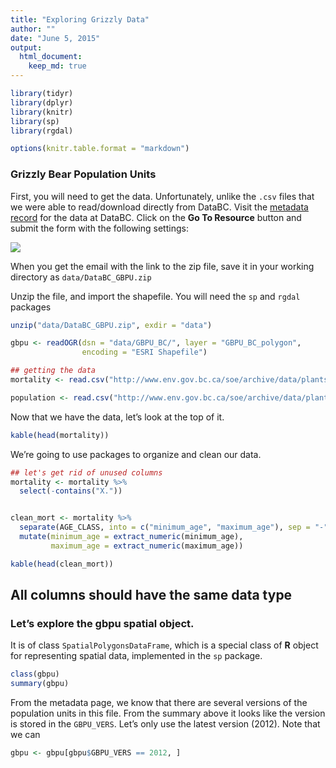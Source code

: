 ```yaml
---
title: "Exploring Grizzly Data"
author: ""
date: "June 5, 2015"
output:
  html_document:
    keep_md: true
---
```


```r
library(tidyr)
library(dplyr)
library(knitr)
library(sp)
library(rgdal)

options(knitr.table.format = "markdown")
```


### Grizzly Bear Population Units

First, you will need to get the data. Unfortunately, unlike the `.csv` files 
that we were able to read/download directly from DataBC. Visit the [metadata record](http://catalogue.data.gov.bc.ca/dataset/grizzly-bear-population-units/resource/7a7713f9-bcbd-46b8-968a-03d343d367fb) for the data at DataBC. Click on the 
**Go To Resource** button and submit the form with the following settings:

![](img/Griz_form.png)

When you get the email with the link to the zip file, save it in your working directory as `data/DataBC_GBPU.zip`

Unzip the file, and import the shapefile. You will need the `sp` and `rgdal` packages

```r
unzip("data/DataBC_GBPU.zip", exdir = "data")

gbpu <- readOGR(dsn = "data/GBPU_BC/", layer = "GBPU_BC_polygon", 
                encoding = "ESRI Shapefile")
```


```r
## getting the data
mortality <- read.csv("http://www.env.gov.bc.ca/soe/archive/data/plants-and-animals/2012_Grizzly_Status/Grizzly_bear_mortality_history.csv")

population <- read.csv("http://www.env.gov.bc.ca/soe/archive/data/plants-and-animals/2012_Grizzly_Status/Grizzly_population_estimate_2012.csv")


```


Now that we have the data, let's look at the top of it. 

```r
kable(head(mortality))
```

We're going to use packages to organize and clean our data.

```r


## let's get rid of unused columns
mortality <- mortality %>% 
  select(-contains("X."))


clean_mort <- mortality %>%
  separate(AGE_CLASS, into = c("minimum_age", "maximum_age"), sep = "-", extra = "merge") %>% 
  mutate(minimum_age = extract_numeric(minimum_age),
         maximum_age = extract_numeric(maximum_age))

kable(head(clean_mort))
```




## All columns should have the same data type




### Let's explore the gbpu spatial object. 

It is of class `SpatialPolygonsDataFrame`, which is a special class of **R** object for representing spatial data, implemented in the `sp` package.

```r
class(gbpu)
summary(gbpu)
```

From the metadata page, we know that there are several versions of the population units in this file. From the summary above it looks like the version is stored in the `GBPU_VERS`. Let's only use the latest version (2012). Note that we can 

```r
gbpu <- gbpu[gbpu$GBPU_VERS == 2012, ]
```

